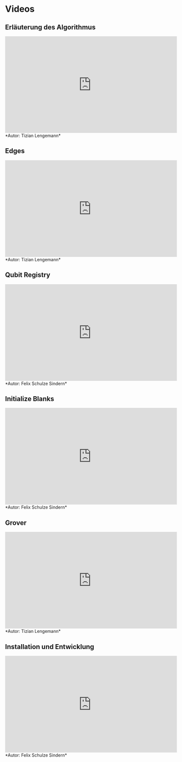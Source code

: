 # Videos


## Erläuterung des Algorithmus
<iframe width="560" height="315" src="https://www.youtube.com/embed/QuqJ7lnOHrU" title="YouTube video player" frameborder="0" allow="accelerometer; autoplay; clipboard-write; encrypted-media; gyroscope; picture-in-picture; web-share" allowfullscreen></iframe>
*Autor: Tizian Lengemann*

## Edges
<iframe width="560" height="315" src="https://www.youtube.com/embed/CQYQqEempaI" title="YouTube video player" frameborder="0" allow="accelerometer; autoplay; clipboard-write; encrypted-media; gyroscope; picture-in-picture; web-share" allowfullscreen></iframe>
*Autor: Tizian Lengemann*

## Qubit Registry
<iframe width="560" height="315" src="https://www.youtube.com/embed/Mw3yDL_ahO0" title="YouTube video player" frameborder="0" allow="accelerometer; autoplay; clipboard-write; encrypted-media; gyroscope; picture-in-picture; web-share" allowfullscreen></iframe>
*Autor: Felix Schulze Sindern*

## Initialize Blanks
<iframe width="560" height="315" src="https://www.youtube.com/embed/gp6s5eX6jhw" title="YouTube video player" frameborder="0" allow="accelerometer; autoplay; clipboard-write; encrypted-media; gyroscope; picture-in-picture; web-share" allowfullscreen></iframe>
*Autor: Felix Schulze Sindern*

## Grover
<iframe width="560" height="315" src="https://www.youtube.com/embed/4kxc-EUjKp4" title="YouTube video player" frameborder="0" allow="accelerometer; autoplay; clipboard-write; encrypted-media; gyroscope; picture-in-picture; web-share" allowfullscreen></iframe>
*Autor: Tizian Lengemann*

## Installation und Entwicklung
<iframe width="560" height="315" src="https://www.youtube.com/embed/inYNi6-18z0" title="YouTube video player" frameborder="0" allow="accelerometer; autoplay; clipboard-write; encrypted-media; gyroscope; picture-in-picture; web-share" allowfullscreen></iframe>
*Autor: Felix Schulze Sindern*
